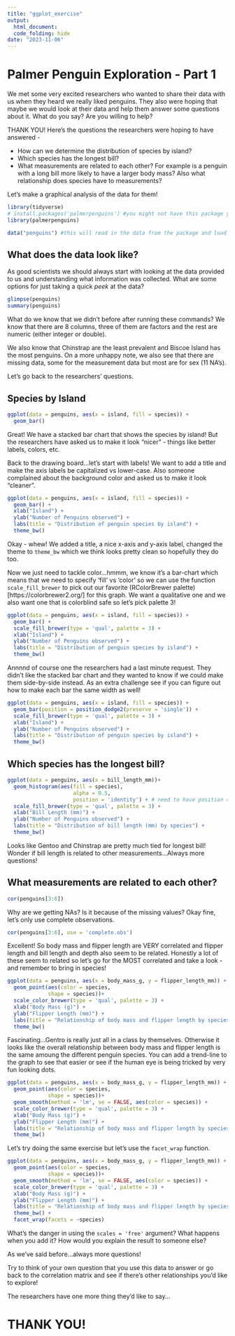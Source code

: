 ---
title: "ggplot_exercise"
output: 
  html_document:
  code_folding: hide
date: "2023-11-06"
---

# Palmer Penguin Exploration - Part 1

We met some very excited researchers who wanted to share their data with us when they heard we really liked penguins. They also were hoping that maybe we would look at their data and help them answer some questions about it. What do you say? Are you willing to help? 

THANK YOU! Here's the questions the researchers were hoping to have answered - 

- How can we determine the distribution of species by island?
- Which species has the longest bill?
- What measurements are related to each other? For example is a penguin with a long bill more likely to have a larger body mass? Also what relationship does species have to measurements?

Let's make a graphical analysis of the data for them!

```{r, message = FALSE, warning= FALSE, class.source = 'fold-show'}
library(tidyverse)
# install.packages('palmerpenguins') #you might not have this package yet so make sure you install it!
library(palmerpenguins)

data("penguins") #this will read in the data from the package and load it to to our environment
```

## What does the data look like?

As good scientists we should always start with looking at the data provided to us and understanding what information was collected. What are some options for just taking a quick *peek* at the data?

```{r}
glimpse(penguins)
summary(penguins)
```

What do we know that we didn't before after running these commands? We know that there are 8 columns, three of them are factors and the rest are numeric (either integer or double).

We also know that Chinstrap are the least prevalent and Biscoe Island has the most penguins. On a more unhappy note, we also see that there are missing data, some for the measurement data but most are for sex (11 NA's).

Let's go back to the researchers' questions.

## Species by Island


```{r}
ggplot(data = penguins, aes(x = island, fill = species)) +
  geom_bar() 
```

Great! We have a stacked bar chart that shows the species by island! But the researchers have asked us to make it look "nicer" - things like better labels, colors, etc.

Back to the drawing board...let's start with labels! We want to add a title and make the axis labels be capitalized vs lower-case. Also someone complained about the background color and asked us to make it look "cleaner".

```{r}
ggplot(data = penguins, aes(x = island, fill = species)) +
  geom_bar() +
  xlab("Island") + 
  ylab("Number of Penguins observed") +
  labs(title = "Distribution of penguin species by island") +
  theme_bw()
```

Okay - whew! We added a title, a nice x-axis and y-axis label, changed the theme to `theme_bw` which we think looks pretty clean so hopefully they do too.

Now we just need to tackle color...hmmm, we know it's a bar-chart which means that we need to specify 'fill' vs 'color' so we can use the function `scale_fill_brewer` to pick out our favorite (RColorBrewer palette)[https://colorbrewer2.org/] for this graph. We want a qualitative one and we also want one that is colorblind safe so let's pick palette 3!

```{r}
ggplot(data = penguins, aes(x = island, fill = species)) +
  geom_bar() +
  scale_fill_brewer(type = 'qual', palette = 3) +
  xlab("Island") + 
  ylab("Number of Penguins observed") +
  labs(title = "Distribution of penguin species by island") +
  theme_bw()
```

Annnnd of course one the researchers had a last minute request. They didn't like the stacked bar chart and they wanted to know if we could make them side-by-side instead. As an extra challenge see if you can figure out how to make each bar the same width as well!

```{r}
ggplot(data = penguins, aes(x = island, fill = species)) +
  geom_bar(position = position_dodge2(preserve = 'single')) +
  scale_fill_brewer(type = 'qual', palette = 3) +
  xlab("Island") + 
  ylab("Number of Penguins observed") +
  labs(title = "Distribution of penguin species by island") +
  theme_bw()
```

## Which species has the longest bill?

```{r}
ggplot(data = penguins, aes(x = bill_length_mm))+
  geom_histogram(aes(fill = species),
                     alpha = 0.5, 
                     position = 'identity') + # need to have position = 'identity' to have the alpha work!
  scale_fill_brewer(type = 'qual', palette = 3) +
  xlab("Bill Length (mm)") + 
  ylab("Number of Penguins observed") +
  labs(title = "Distribution of bill length (mm) by species") +
  theme_bw()
```

Looks like Gentoo and Chinstrap are pretty much tied for longest bill! Wonder if bill length is related to other measurements...Always more questions!

## What measurements are related to each other?

```{r}
cor(penguins[3:6])
```

Why are we getting NAs? Is it because of the missing values? Okay fine, let's only use complete observations.

```{r}
cor(penguins[3:6], use = 'complete.obs')
```

Excellent! So body mass and flipper length are VERY correlated and flipper length and bill length and depth also seem to be related. Honestly a lot of these seem to related so let's go for the MOST correlated and take a look - and remember to bring in species!

```{r}
ggplot(data = penguins, aes(x = body_mass_g, y = flipper_length_mm)) +
  geom_point(aes(color = species,
             shape = species))+
  scale_color_brewer(type = 'qual', palette = 3) +
  xlab("Body Mass (g)") + 
  ylab("Flipper Length (mm)") +
  labs(title = "Relationship of body mass and flipper length by species") +
  theme_bw()
```

Fascinating...Gentro is really just all in a class by themselves. Otherwise it looks like the overall relationship between body mass and flipper length is the same amoung the different penguin species. You can add a trend-line to the graph to see that easier or see if the human eye is being tricked by very fun looking dots.

```{r}
ggplot(data = penguins, aes(x = body_mass_g, y = flipper_length_mm)) +
  geom_point(aes(color = species,
             shape = species))+
  geom_smooth(method = 'lm', se = FALSE, aes(color = species)) + 
  scale_color_brewer(type = 'qual', palette = 3) +
  xlab("Body Mass (g)") + 
  ylab("Flipper Length (mm)") +
  labs(title = "Relationship of body mass and flipper length by species") +
  theme_bw()
```

Let's try doing the same exercise but let's use the `facet_wrap` function.

```{r}
ggplot(data = penguins, aes(x = body_mass_g, y = flipper_length_mm)) +
  geom_point(aes(color = species,
             shape = species))+
  geom_smooth(method = 'lm', se = FALSE, aes(color = species)) + 
  scale_color_brewer(type = 'qual', palette = 3) +
  xlab("Body Mass (g)") + 
  ylab("Flipper Length (mm)") +
  labs(title = "Relationship of body mass and flipper length by species") +
  theme_bw() +
  facet_wrap(facets = ~species)
```

What's the danger in using the `scales = 'free'` argument? What happens when you add it? How would you explain the result to someone else?

As we've said before...always more questions!

Try to think of your own question that you use this data to answer or go back to the correlation matrix and see if there's other relationships you'd like to explore!

The researchers have one more thing they'd like to say...

# THANK YOU!
